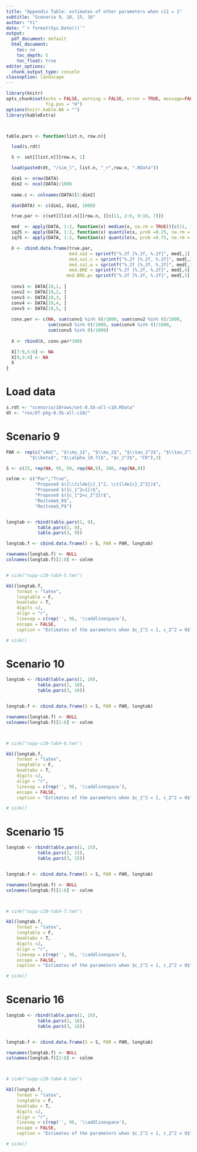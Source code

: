 ```yaml
---
title: "Appendix Table: estimates of other parameters when c11 = 1"
subtitle: "Scenario 9, 10, 15, 16"
author: "Yi"
date: "`r format(Sys.Date())`"
output:
  pdf_document: default
  html_document: 
    toc: no
    toc_depth: 5
    toc_float: true
editor_options:
  chunk_output_type: console
classoption: landscape
---
```


```r

library(knitr)
opts_chunk$set(echo = FALSE, warning = FALSE, error = TRUE, message=FALSE, comment="",
               fig.pos = "H")
options(knitr.kable.NA = "")
library(kableExtra)



table.pars <- function(list.n, row.n){

  load(s.rdt) 

  S <- set[[list.n]][row.n, 1]

  load(paste0(dt, "/sim_l", list.n, "_r",row.n, ".RData"))

  dim1 <- nrow(DATA)
  dim2 <- ncol(DATA)/1000
    
  name.c <- colnames(DATA)[1:dim2]

  dim(DATA) <- c(dim1, dim2, 1000)

  true.par <- c(set[[list.n]][row.n, ][c(11, 2:6, 9:10, 7)])

  med  <- apply(DATA, 1:2, function(x) median(x, na.rm = TRUE))[c(11, 1:8),]
  iq25 <- apply(DATA, 1:2, function(x) quantile(x, prob =0.25, na.rm = TRUE))[c(11, 1:8),]
  iq75 <- apply(DATA, 1:2, function(x) quantile(x, prob =0.75, na.rm = TRUE))[c(11, 1:8),]

  X <- cbind.data.frame(true.par, 
                        med.sa2 = sprintf("%.2f [%.2f, %.2f]", med[,1], iq25[,1], iq75[,1]),
                        med.sa1.c = sprintf("%.2f [%.2f, %.2f]", med[,2], iq25[,2], iq75[,2]),
                        med.sa1.w = sprintf("%.2f [%.2f, %.2f]", med[,3], iq25[,3], iq75[,3]),
                        med.BRE = sprintf("%.2f [%.2f, %.2f]", med[,4], iq25[,4], iq75[,4]),
                       med.BRE.p= sprintf("%.2f [%.2f, %.2f]", med[,5], iq25[,5], iq75[,5]) )
  
  conv1 <- DATA[10,1, ]
  conv2 <- DATA[10,2, ]
  conv3 <- DATA[10,3, ]
  conv4 <- DATA[10,4, ]
  conv5 <- DATA[10,5, ]
  
  conv.per <- c(NA, sum(conv1 %in% 0)/1000, sum(conv2 %in% 0)/1000, 
                sum(conv3 %in% 0)/1000, sum(conv4 %in% 0)/1000,
                sum(conv5 %in% 0)/1000)
  
  X <- rbind(X, conv.per*100)

  X[7:9,5:6] <- NA
  X[9,3:4] <- NA
  X
}
```


# Load data

```r
 
s.rdt <- "scenario/18rows/set-0.5b-all-c10.RData"
dt <- "res/DT-pkg-0.5b-all-c10/"

```

# Scenario 9

```r
PAR <- rep(c("sAUC", "$\\mu_1$", "$\\mu_2$", "$\\tau_1^2$", "$\\tau_2^2$", "$\\tau_{12}$", 
         "$\\beta$", "$\\alpha_{0.7}$", "$c_1^2$", "CR"),3)

S <- c(25, rep(NA, 9), 50, rep(NA,9), 200, rep(NA,9))

colnm <- c("Par","True", 
           "Proposed $({\\tilde{c}_1^2, \\tilde{c}_2^2})$",
           "Proposed $({c_1^2=1})$", 
           "Proposed $({c_1^2=c_2^2})$",
           "Reitsma$_O$",
           "Reitsma$_P$")


longtab <- rbind(table.pars(1, 9),
            table.pars(2, 9),
            table.pars(3, 9))

longtab.f <- cbind.data.frame(S = S, PAR = PAR, longtab)

rownames(longtab.f) <- NULL
colnames(longtab.f)[2:8] <- colnm


# sink("supp-c10-tab4-5.tex")

kbl(longtab.f, 
    format = "latex",
    longtable = F, 
    booktabs = T, 
    digits =2,
    align = "r",
    linesep = c(rep('', 9), '\\addlinespace'),
    escape = FALSE,
    caption = "Estimates of the parameters when $c_1^2 = 1, c_2^2 = 0$")

# sink()
```

# Scenario 10

```r

longtab <- rbind(table.pars(1, 10),
            table.pars(2, 10),
            table.pars(3, 10))


longtab.f <- cbind.data.frame(S = S, PAR = PAR, longtab)

rownames(longtab.f) <- NULL
colnames(longtab.f)[2:8] <- colnm



# sink("supp-c10-tab4-6.tex")

kbl(longtab.f, 
    format = "latex",
    longtable = F, 
    booktabs = T, 
    digits =2,
    align = "r",
    linesep = c(rep('', 9), '\\addlinespace'),
    escape = FALSE,
    caption = "Estimates of the parameters when $c_1^2 = 1, c_2^2 = 0$")

# sink()
```

# Scenario 15

```r

longtab <- rbind(table.pars(1, 15),
            table.pars(2, 15),
            table.pars(3, 15))


longtab.f <- cbind.data.frame(S = S, PAR = PAR, longtab)

rownames(longtab.f) <- NULL
colnames(longtab.f)[2:8] <- colnm



# sink("supp-c10-tab4-7.tex")

kbl(longtab.f, 
    format = "latex",
    longtable = F, 
    booktabs = T, 
    digits =2,
    align = "r",
    linesep = c(rep('', 9), '\\addlinespace'),
    escape = FALSE,
    caption = "Estimates of the parameters when $c_1^2 = 1, c_2^2 = 0$")

# sink()
```

# Scenario 16

```r

longtab <- rbind(table.pars(1, 16),
            table.pars(2, 16),
            table.pars(3, 16))


longtab.f <- cbind.data.frame(S = S, PAR = PAR, longtab)

rownames(longtab.f) <- NULL
colnames(longtab.f)[2:8] <- colnm



# sink("supp-c10-tab4-8.tex")

kbl(longtab.f, 
    format = "latex",
    longtable = F, 
    booktabs = T, 
    digits =2,
    align = "r",
    linesep = c(rep('', 9), '\\addlinespace'),
    escape = FALSE,
    caption = "Estimates of the parameters when $c_1^2 = 1, c_2^2 = 0$")

# sink()
```
